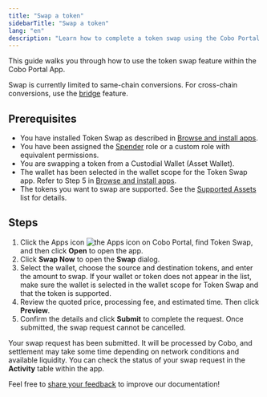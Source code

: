 ```yaml
---
title: "Swap a token"
sidebarTitle: "Swap a token"
lang: "en"
description: "Learn how to complete a token swap using the Cobo Portal App."
---
```


This guide walks you through how to use the token swap feature within the Cobo Portal App.

<Info>Swap is currently limited to same-chain conversions. For cross-chain conversions, use the [bridge](/en/apps/bridge/introduction) feature.</Info>

## Prerequisites
- You have installed Token Swap as described in [Browse and install apps](/en/apps/browse-and-install).
- You have been assigned the [Spender](/en/portal/risk-controls/roles-and-permissions) role or a custom role with equivalent permissions.
- You are swapping a token from a Custodial Wallet (Asset Wallet).
- The wallet has been selected in the wallet scope for the Token Swap app. Refer to Step 5 in [Browse and install apps](/en/apps/browse-and-install).
- The tokens you want to swap are supported. See the [Supported Assets](/en/apps/token-swap/supported-assets) list for details.

## Steps

1. Click the Apps icon <img src="/en/images/common/icon_apps.svg" className="icon" alt="the Apps icon" /> on Cobo Portal, find Token Swap, and then click **Open** to open the app.
2. Click **Swap Now** to open the **Swap** dialog.
3. Select the wallet, choose the source and destination tokens, and enter the amount to swap.
<Note>If your wallet or token does not appear in the list, make sure the wallet is selected in the wallet scope for Token Swap and that the token is supported.</Note>
4. Review the quoted price, processing fee, and estimated time. Then click **Preview**.
5. Confirm the details and click **Submit** to complete the request.
    <Note>Once submitted, the swap request cannot be cancelled.</Note>

Your swap request has been submitted. It will be processed by Cobo, and settlement may take some time depending on network conditions and available liquidity. You can check the status of your swap request in the **Activity** table within the app.

<Tip>Feel free to [share your feedback](https://forms.zohopublic.com/cobo/form/DocumentFeedbackForm/formperma/QvLOhxJv1_JMsJ-1dleZ8Itb_7rzN-LtgvsDdxosoVI?referrername=manuals) to improve our documentation!</Tip>